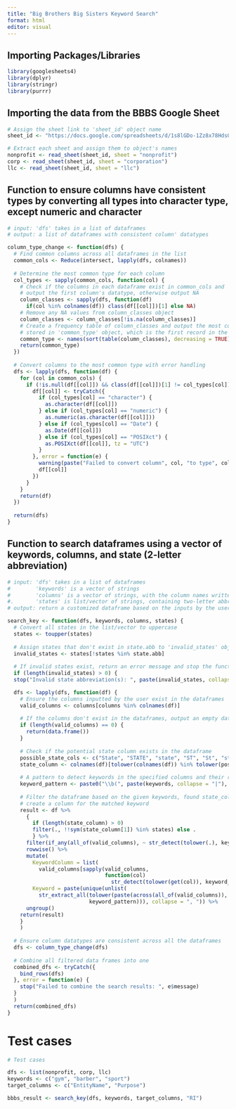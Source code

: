 ```yaml
---
title: "Big Brothers Big Sisters Keyword Search"
format: html
editor: visual
---
```


## Importing Packages/Libraries

```r
library(googlesheets4)
library(dplyr)
library(stringr)
library(purrr)
```

## Importing the data from the BBBS Google Sheet

```r
# Assign the sheet link to 'sheet_id' object name
sheet_id <- "https://docs.google.com/spreadsheets/d/1s8lGDo-1Zz8x78HdsQS8GcNTIq4tabvW-cU6MPny7a8/edit?usp=sharing"

# Extract each sheet and assign them to object's names
nonprofit <- read_sheet(sheet_id, sheet = "nonprofit")
corp <- read_sheet(sheet_id, sheet = "corporation")
llc <- read_sheet(sheet_id, sheet = "llc")
```

## Function to ensure columns have consistent types by converting all types into character type, except numeric and character

```r

# input: 'dfs' takes in a list of dataframes
# output: a list of dataframes with consistent column' datatypes

column_type_change <- function(dfs) {
  # Find common columns across all dataframes in the list
  common_cols <- Reduce(intersect, lapply(dfs, colnames))
  
  # Determine the most common type for each column
  col_types <- sapply(common_cols, function(col) {
    # Check if the columns in each dataframe exist in common_cols and
    # output the first column's datatype, otherwise output NA
    column_classes <- sapply(dfs, function(df) 
      if(col %in% colnames(df)) class(df[[col]])[1] else NA)
    # Remove any NA values from column_classes object
    column_classes <- column_classes[!is.na(column_classes)]
    # Create a frequency table of column_classes and output the most common datatype 
    # stored in 'common_type' object, which is the first record in the table
    common_type <- names(sort(table(column_classes), decreasing = TRUE))[1]
    return(common_type)
  })
  
  # Convert columns to the most common type with error handling
  dfs <- lapply(dfs, function(df) {
    for (col in common_cols) {
      if (!is.null(df[[col]]) && class(df[[col]])[1] != col_types[col]) {
        df[[col]] <- tryCatch({
          if (col_types[col] == "character") {
            as.character(df[[col]])
          } else if (col_types[col] == "numeric") {
            as.numeric(as.character(df[[col]]))
          } else if (col_types[col] == "Date") {
            as.Date(df[[col]])
          } else if (col_types[col] == "POSIXct") {
            as.POSIXct(df[[col]], tz = "UTC")
          }
        }, error = function(e) {
          warning(paste("Failed to convert column", col, "to type", col_types[col], ":", e$message))
          df[[col]]
        })
      }
    }
    return(df)
  })
  
  return(dfs)
}
```

## Function to search dataframes using a vector of keywords, columns, and state (2-letter abbreviation)

```r

# input: 'dfs' takes in a list of dataframes
#        'keywords' is a vector of strings
#        'columns' is a vector of strings, with the column names written as strings
#.       'states' is list/vector of strings, containing two-letter abbreviation for any state
# output: return a customized dataframe based on the inputs by the user, combining all dataframes in the list 

search_key <- function(dfs, keywords, columns, states) {
  # Convert all states in the list/vector to uppercase
  states <- toupper(states)
  
  # Assign states that don't exist in state.abb to 'invalid_states' object
  invalid_states <- states[!states %in% state.abb]
  
  # If invalid states exist, return an error message and stop the function
  if (length(invalid_states) > 0) {
  stop("Invalid state abbreviation(s): ", paste(invalid_states, collapse = ", "))}

  dfs <- lapply(dfs, function(df) {
    # Ensure the columns inputted by the user exist in the dataframes
    valid_columns <- columns[columns %in% colnames(df)]
    
    # If the columns don't exist in the dataframes, output an empty dataframe
    if (length(valid_columns) == 0) {
      return(data.frame())
    }
    
    # Check if the potential state column exists in the dataframe
    possible_state_cols <- c("State", "STATE", "state", "ST", "St", "st")
    state_column <- colnames(df)[tolower(colnames(df)) %in% tolower(possible_state_cols)]
    
    # A pattern to detect keywords in the specified columns and their respective rows
    keyword_pattern <- paste0("\\b(", paste(keywords, collapse = "|"), ")\\b")
    
    # Filter the dataframe based on the given keywords, found state_column and 
    # create a column for the matched keyword
    result <- df %>%
      {
        if (length(state_column) > 0) 
        filter(., !!sym(state_column[1]) %in% states) else .
        } %>%
      filter(if_any(all_of(valid_columns), ~ str_detect(tolower(.), keyword_pattern))) %>%
      rowwise() %>%
      mutate(
        KeywordColumn = list(
          valid_columns[sapply(valid_columns, 
                               function(col) 
                                 str_detect(tolower(get(col)), keyword_pattern))]),
        Keyword = paste(unique(unlist(
          str_extract_all(tolower(paste(across(all_of(valid_columns)), collapse = " ")),
                          keyword_pattern))), collapse = ", ")) %>%
      ungroup()
    return(result)
    }
    )
  
  # Ensure column datatypes are consistent across all the dataframes
  dfs <- column_type_change(dfs)
  
  # Combine all filtered data frames into one
  combined_dfs <- tryCatch({
    bind_rows(dfs)
  }, error = function(e) {
    stop("Failed to combine the search results: ", e$message)
  }
  )
  return(combined_dfs)
}
```

# Test cases

```r
# Test cases

dfs <- list(nonprofit, corp, llc)
keywords <- c("gym", "barber", "sport")
target_columns <- c("EntityName", "Purpose")

bbbs_result <- search_key(dfs, keywords, target_columns, "RI")
```

